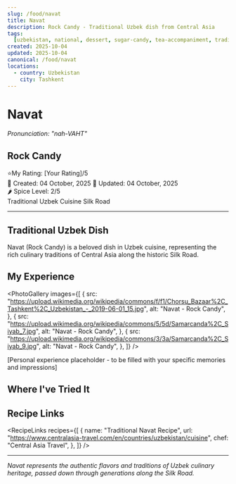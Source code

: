 ```yaml
---
slug: /food/navat
title: Navat
description: Rock Candy - Traditional Uzbek dish from Central Asia
tags:
  [uzbekistan, national, dessert, sugar-candy, tea-accompaniment, traditional]
created: 2025-10-04
updated: 2025-10-04
canonical: /food/navat
locations:
  - country: Uzbekistan
    city: Tashkent
---
```



# Navat

_Pronunciation: "nah-VAHT"_

## Rock Candy

<div className="food-rating">
  <span className="star">⭐</span>My Rating: [Your Rating]/5
</div>

<div className="food-metadata">
  <span className="food-date">📅 Created: 04 October, 2025</span>
  <span className="food-date">🔄 Updated: 04 October, 2025</span>
</div>

<div className="spice-level">🌶️ Spice Level: 2/5</div>

<div className="food-tags">
  <span className="food-tag">Traditional</span>
  <span className="food-tag">Uzbek Cuisine</span>
  <span className="food-tag">Silk Road</span>
</div>

---

## Traditional Uzbek Dish

Navat (Rock Candy) is a beloved dish in Uzbek cuisine, representing the rich culinary traditions of Central Asia along the historic Silk Road.

## My Experience

<PhotoGallery
  images={[
    {
      src: "https://upload.wikimedia.org/wikipedia/commons/f/f1/Chorsu_Bazaar%2C_Tashkent%2C_Uzbekistan_-_2019-06-01_15.jpg",
      alt: "Navat - Rock Candy",
    },
    {
      src: "https://upload.wikimedia.org/wikipedia/commons/5/5d/Samarcanda%2C_Siyab_7.jpg",
      alt: "Navat - Rock Candy",
    },
    {
      src: "https://upload.wikimedia.org/wikipedia/commons/3/3a/Samarcanda%2C_Siyab_9.jpg",
      alt: "Navat - Rock Candy",
    },
  ]}
/>

[Personal experience placeholder - to be filled with your specific memories and impressions]

## Where I've Tried It

<MapEmbed
  location="Tashkent, Uzbekistan"
  description="Traditional preparation across Uzbekistan"
/>

## Recipe Links

<RecipeLinks
  recipes={[
    {
      name: "Traditional Navat Recipe",
      url: "https://www.centralasia-travel.com/en/countries/uzbekistan/cuisine",
      chef: "Central Asia Travel",
    },
  ]}
/>

---

_Navat represents the authentic flavors and traditions of Uzbek culinary heritage, passed down through generations along the Silk Road._
